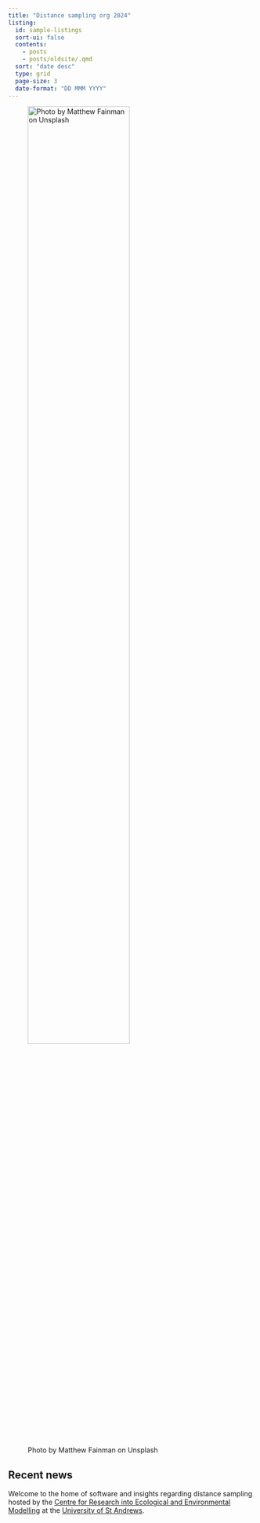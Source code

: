 ```yaml
---
title: "Distance sampling org 2024"
listing:
  id: sample-listings
  sort-ui: false
  contents: 
    - posts
    - posts/oldsite/.qmd
  sort: "date desc"
  type: grid
  page-size: 3
  date-format: "DD MMM YYYY"
---
```


![Photo by Matthew Fainman on Unsplash](matthew-fainman-MLxEmi1Fk8A-unsplash.jpg){width="70%"}

## Recent news

Welcome to the home of software and insights regarding distance sampling hosted by the [Centre for Research into Ecological and Environmental Modelling](https://www.creem.st-andrews.ac.uk/) at the [University of St Andrews](https://www.st-andrews.ac.uk/).

::: {#sample-listings}
:::

```{=html}
<!--
Photo by <a href="https://unsplash.com/@mattf96?utm_content=creditCopyText&utm_medium=referral&utm_source=unsplash">Matthew Fainman</a> on <a href="https://unsplash.com/photos/a-gazelle-standing-in-a-field-of-tall-grass-MLxEmi1Fk8A?utm_content=creditCopyText&utm_medium=referral&utm_source=unsplash">Unsplash</a>
-->
```
